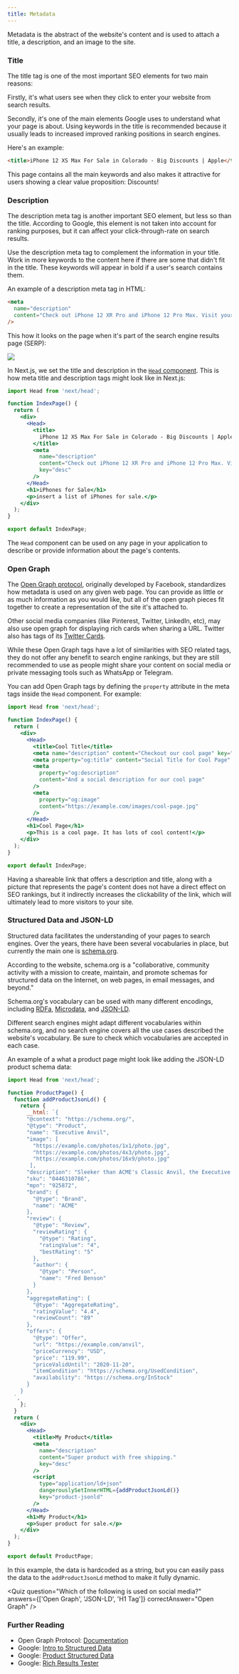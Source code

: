 ```yaml
---
title: Metadata
---
```


Metadata is the abstract of the website's content and is used to attach a title, a description, and an image to the site.

### Title

The title tag is one of the most important SEO elements for two main reasons:

Firstly, it's what users see when they click to enter your website from search results.

Secondly, it's one of the main elements Google uses to understand what your page is about. Using keywords in the title is recommended because it usually leads to increased improved ranking positions in search engines.

Here's an example:

```html
<title>iPhone 12 XS Max For Sale in Colorado - Big Discounts | Apple</title>
```

This page contains all the main keywords and also makes it attractive for users showing a clear value proposition: Discounts!

### Description

The description meta tag is another important SEO element, but less so than the title. According to Google, this element is not taken into account for
ranking purposes, but it can affect your click-through-rate on search results.

Use the description meta tag to complement the information in your title. Work in more keywords to the content here if there are some that didn't fit in the
title. These keywords will appear in bold if a user's search contains them.

An example of a description meta tag in HTML:

```html
<meta
  name="description"
  content="Check out iPhone 12 XR Pro and iPhone 12 Pro Max. Visit your local store and for expert advice."
/>
```

This how it looks on the page when it's part of the search engine results page (SERP):

<Image
  src="/learn/pages-router/seo/serp-example.png"
  width={349}
  height={143}
  caption="Example of a SERP snippet with a Title and Description"
/>

In Next.js, we set the title and description in the [`Head` component](https://nextjs.org/docs/api-reference/next/head). This is how meta title and description tags might look like in Next.js:

```jsx
import Head from 'next/head';

function IndexPage() {
  return (
    <div>
      <Head>
        <title>
          iPhone 12 XS Max For Sale in Colorado - Big Discounts | Apple
        </title>
        <meta
          name="description"
          content="Check out iPhone 12 XR Pro and iPhone 12 Pro Max. Visit your local store and for expert advice."
          key="desc"
        />
      </Head>
      <h1>iPhones for Sale</h1>
      <p>insert a list of iPhones for sale.</p>
    </div>
  );
}

export default IndexPage;
```

The `Head` component can be used on any page in your application to describe or provide information about the page's contents.

### Open Graph

The [Open Graph protocol](https://ogp.me/), originally developed by Facebook, standardizes how metadata is used on any given web
page. You can provide as little or as much information as you would like, but all of the open graph pieces fit together to create a representation of the
site it's attached to.

Other social media companies (like Pinterest, Twitter, LinkedIn, etc), may also use open graph for displaying rich cards when sharing a URL. Twitter also
has tags of its [Twitter Cards](https://developer.twitter.com/en/docs/twitter-for-websites/cards/overview/markup).

While these Open Graph tags have a lot of similarities with SEO related tags, they do not offer any benefit to search engine rankings, but they are still
recommended to use as people might share your content on social media or private messaging tools such as WhatsApp or Telegram.

You can add Open Graph tags by defining the `property` attribute in the meta tags inside the `Head` component. For example:

```jsx
import Head from 'next/head';

function IndexPage() {
  return (
    <div>
      <Head>
        <title>Cool Title</title>
        <meta name="description" content="Checkout our cool page" key="desc" />
        <meta property="og:title" content="Social Title for Cool Page" />
        <meta
          property="og:description"
          content="And a social description for our cool page"
        />
        <meta
          property="og:image"
          content="https://example.com/images/cool-page.jpg"
        />
      </Head>
      <h1>Cool Page</h1>
      <p>This is a cool page. It has lots of cool content!</p>
    </div>
  );
}

export default IndexPage;
```

Having a shareable link that offers a description and title, along with a picture that represents the page's content does not have a direct effect on
SEO rankings, but it indirectly increases the clickability of the link, which will ultimately lead to more visitors to your site.

### Structured Data and JSON-LD

Structured data facilitates the understanding of your pages to search engines. Over the years, there have been several vocabularies in place, but currently the main one is [schema.org](https://schema.org/).

According to the website, schema.org is a "collaborative, community activity with a mission to create, maintain, and promote schemas for structured data on the Internet, on web pages, in email messages, and beyond."

Schema.org's vocabulary can be used with many different encodings, including [RDFa](https://www.w3.org/TR/rdfa-primer/), [Microdata](https://www.w3.org/TR/microdata/), and [JSON-LD](https://www.w3.org/TR/json-ld11/).

Different search engines might adapt different vocabularies within schema.org, and no search engine covers all the use cases described the website's
vocabulary. Be sure to check which vocabularies are accepted in each case.

An example of a what a product page might look like adding the JSON-LD product schema data:

```jsx
import Head from 'next/head';

function ProductPage() {
  function addProductJsonLd() {
    return {
      __html: `{
      "@context": "https://schema.org/",
      "@type": "Product",
      "name": "Executive Anvil",
      "image": [
        "https://example.com/photos/1x1/photo.jpg",
        "https://example.com/photos/4x3/photo.jpg",
        "https://example.com/photos/16x9/photo.jpg"
       ],
      "description": "Sleeker than ACME's Classic Anvil, the Executive Anvil is perfect for the business traveler looking for something to drop from a height.",
      "sku": "0446310786",
      "mpn": "925872",
      "brand": {
        "@type": "Brand",
        "name": "ACME"
      },
      "review": {
        "@type": "Review",
        "reviewRating": {
          "@type": "Rating",
          "ratingValue": "4",
          "bestRating": "5"
        },
        "author": {
          "@type": "Person",
          "name": "Fred Benson"
        }
      },
      "aggregateRating": {
        "@type": "AggregateRating",
        "ratingValue": "4.4",
        "reviewCount": "89"
      },
      "offers": {
        "@type": "Offer",
        "url": "https://example.com/anvil",
        "priceCurrency": "USD",
        "price": "119.99",
        "priceValidUntil": "2020-11-20",
        "itemCondition": "https://schema.org/UsedCondition",
        "availability": "https://schema.org/InStock"
      }
    }
  `,
    };
  }
  return (
    <div>
      <Head>
        <title>My Product</title>
        <meta
          name="description"
          content="Super product with free shipping."
          key="desc"
        />
        <script
          type="application/ld+json"
          dangerouslySetInnerHTML={addProductJsonLd()}
          key="product-jsonld"
        />
      </Head>
      <h1>My Product</h1>
      <p>Super product for sale.</p>
    </div>
  );
}

export default ProductPage;
```

In this example, the data is hardcoded as a string, but you can easily pass the data to the `addProductJsonLd` method to make it fully dynamic.

<Quiz
  question="Which of the following is used on social media?"
  answers={['Open Graph', 'JSON-LD', 'H1 Tag']}
  correctAnswer="Open Graph"
/>

### Further Reading

- Open Graph Protocol: [Documentation](https://ogp.me/)
- Google: [Intro to Structured Data](https://developers.google.com/search/docs/guides/intro-structured-data)
- Google: [Product Structured Data](https://developers.google.com/search/docs/data-types/product)
- Google: [Rich Results Tester](https://search.google.com/test/rich-results)
